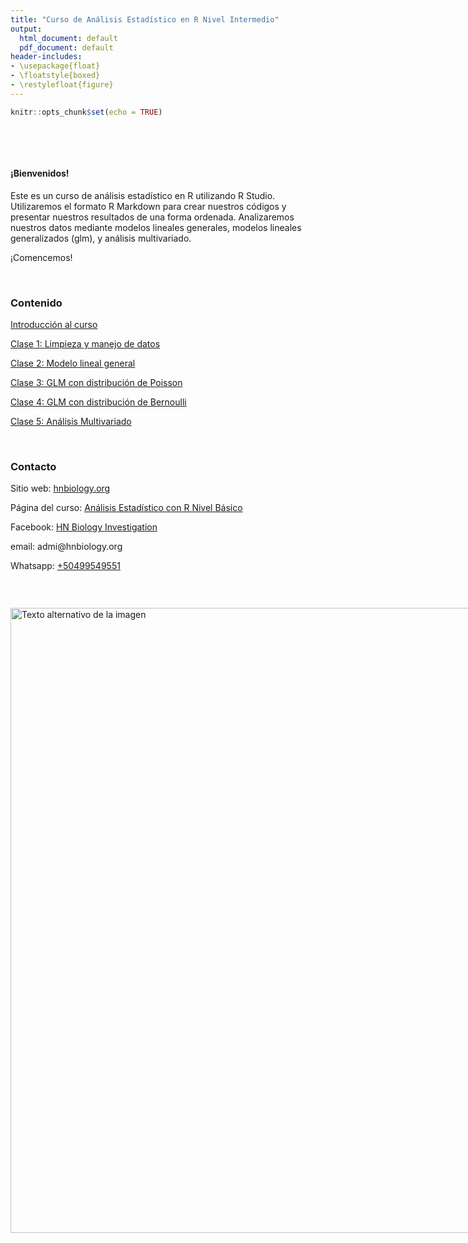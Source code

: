 ---
title: "Curso de Análisis Estadístico en R Nivel Intermedio"
output:
  html_document: default
  pdf_document: default
header-includes:
- \usepackage{float}
- \floatstyle{boxed}
- \restylefloat{figure}
---

```{r setup, include=FALSE}
knitr::opts_chunk$set(echo = TRUE)
```

<br>

<br>

#### ¡Bienvenidos!

Este es un curso de análisis estadístico en R utilizando R Studio. Utilizaremos el formato R Markdown para crear nuestros códigos y presentar nuestros resultados de una forma ordenada. Analizaremos nuestros datos mediante modelos lineales generales, modelos lineales generalizados (glm), y análisis multivariado.

¡Comencemos!

<br>

### Contenido{.tabset .tabset-pills}

[Introducción al curso](Introduccion.html)

[Clase 1: Limpieza y manejo de datos](Limpieza.html)

[Clase 2: Modelo lineal general](Modelo_lineal.html)

[Clase 3: GLM con distribución de Poisson](GLM_Poisson.html)

[Clase 4: GLM con distribución de Bernoulli](GLM_Bernoulli.html)

[Clase 5: Análisis Multivariado](Multivariado.html)

<br>

### Contacto

Sitio web: [hnbiology.org](https://www.hnbiology.org/)

Página del curso: [Análisis Estadístico con R Nivel Básico](https://www.hnbiology.org/)

Facebook: [HN Biology Investigation](https://www.facebook.com/Hn.Biology.Investigation)

email: admi@hnbiology.org

Whatsapp: [+50499549551](https://wa.me/message/TPZWCKRLQDVQF1)

<br>

<div style="display:flex; align-items:center;">
  <img src="Imagenes/HNBI_LOGO2.jpeg" alt="Texto alternativo de la imagen" style="width:1000px;">
</div>
